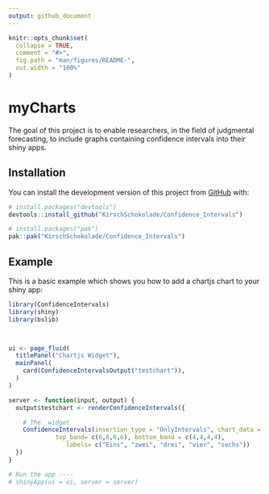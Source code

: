 ```yaml
---
output: github_document
---
```


<!-- README.md is generated from README.Rmd. Please edit that file -->

```r
knitr::opts_chunk$set(
  collapse = TRUE,
  comment = "#>",
  fig.path = "man/figures/README-",
  out.width = "100%"
)
```

# myCharts

<!-- badges: start -->
<!-- badges: end -->

The goal of this project is to enable researchers, in the field of judgmental forecasting, to include graphs containing confidence intervals into their shiny apps.

## Installation

You can install the development version of this project from [GitHub](https://github.com/) with:
```r
# install.packages("devtools")
devtools::install_github("KirschSchokolade/Confidence_Intervals")
```

``` r
# install.packages("pak")
pak::pak("KirschSchokolade/Confidence_Intervals")
```

## Example

This is a basic example which shows you how to add a chartjs chart to your shiny app:

```r
library(ConfidenceIntervals)
library(shiny)
library(bslib)



ui <- page_fluid(
  titlePanel("Chartjs Widget"),
  mainPanel(
    card(ConfidenceIntervalsOutput("testchart")),
  )
)

server <- function(input, output) {
  output$testchart <- renderConfidenceIntervals({

    # The  widget
    ConfidenceIntervals(insertion_type = "OnlyIntervals", chart_data = c(5,5,5,5), 
             top_band= c(6,6,6,6), bottom_band = c(4,4,4,4), 
                labels= c("Eins", "zwei", "drei", "vier", "sechs"))
  })
}

# Run the app ----
# shinyApp(ui = ui, server = server)
```

